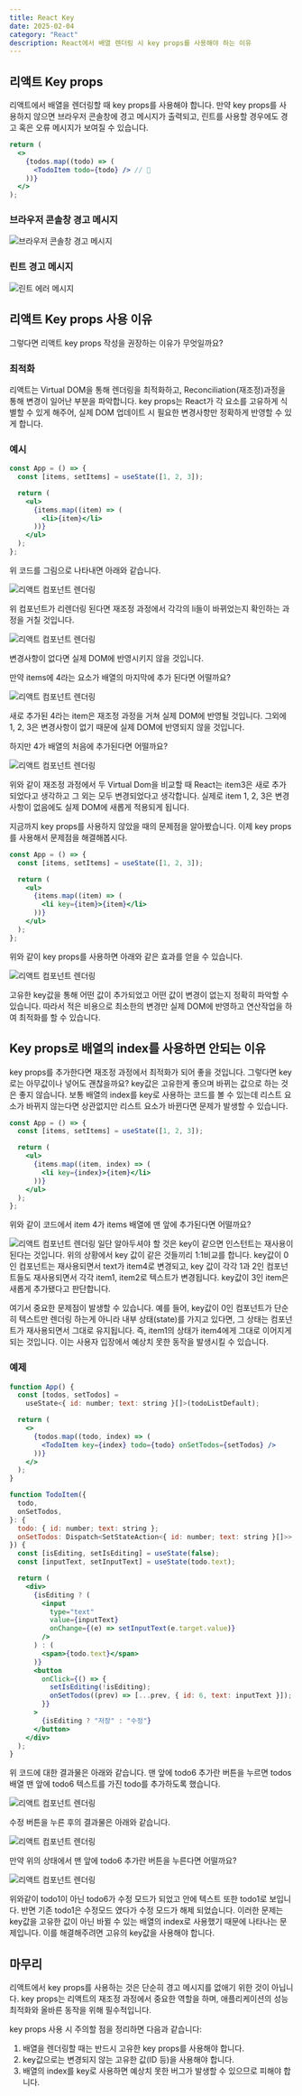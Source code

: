 ```yaml
---
title: React Key
date: 2025-02-04
category: "React"
description: React에서 배열 렌더링 시 key props를 사용해야 하는 이유
---
```


## 리액트 Key props

리액트에서 배열을 렌더링할 때 key props를 사용해야 합니다. 만약 key props를 사용하지 않으면 브라우저 콘솔창에 경고 메시지가 출력되고, 린트를 사용할 경우에도 경고 혹은 오류 메시지가 보여질 수 있습니다.

```jsx
return (
  <>
    {todos.map((todo) => (
      <TodoItem todo={todo} /> // 🚫
    ))}
  </>
);
```

### 브라우저 콘솔창 경고 메시지

![브라우저 콘솔창 경고 메시지](/images/image.png)

### 린트 경고 메시지

![린트 에러 메시지](/images/image-1.png)

## 리액트 Key props 사용 이유

그렇다면 리액트 key props 작성을 권장하는 이유가 무엇일까요?

### 최적화

리액트는 Virtual DOM을 통해 렌더링을 최적화하고, Reconciliation(재조정)과정을 통해 변경이 일어난 부분을 파악합니다. key props는 React가 각 요소를 고유하게 식별할 수 있게 해주어, 실제 DOM 업데이트 시 필요한 변경사항만 정확하게 반영할 수 있게 합니다.

### 예시

```jsx
const App = () => {
  const [items, setItems] = useState([1, 2, 3]);

  return (
    <ul>
      {items.map((item) => (
        <li>{item}</li>
      ))}
    </ul>
  );
};
```

위 코드를 그림으로 나타내면 아래와 같습니다.

![리액트 컴포넌트 렌더링](/images/image3.png)

위 컴포넌트가 리렌더링 된다면 재조정 과정에서 각각의 li들이 바뀌었는지 확인하는 과정을 거칠 것입니다.

![리액트 컴포넌트 렌더링](/images/image4.png)

변경사항이 없다면 실제 DOM에 반영시키지 않을 것입니다.

만약 items에 4라는 요소가 배열의 마지막에 추가 된다면 어떨까요?

![리액트 컴포넌트 렌더링](/images/image5.png)

새로 추가된 4라는 item은 재조정 과정을 거쳐 실제 DOM에 반영될 것입니다. 그외에 1, 2, 3은 변경사항이 없기 때문에 실제 DOM에 반영되지 않을 것입니다.

하지만 4가 배열의 처음에 추가된다면 어떨까요?

![리액트 컴포넌트 렌더링](/images/image6.png)

위와 같이 재조정 과정에서 두 Virtual Dom을 비교할 때 React는 item3은 새로 추가되었다고 생각하고 그 외는 모두 변경되었다고 생각합니다. 실제로 item 1, 2, 3은 변경사항이 없음에도 실제 DOM에 새롭게 적용되게 됩니다.

지금까지 key props를 사용하지 않았을 때의 문제점을 알아봤습니다. 이제 key props를 사용해서 문제점을 해결해봅시다.

```jsx
const App = () => {
  const [items, setItems] = useState([1, 2, 3]);

  return (
    <ul>
      {items.map((item) => (
        <li key={item}>{item}</li>
      ))}
    </ul>
  );
};
```

위와 같이 key props를 사용하면 아래와 같은 효과를 얻을 수 있습니다.

![리액트 컴포넌트 렌더링](/images/image7.png)

고유한 key값을 통해 어떤 값이 추가되었고 어떤 값이 변경이 없는지 정확히 파악할 수 있습니다. 따라서 적은 비용으로 최소한의 변경만 실제 DOM에 반영하고 연산작업을 하여 최적화를 할 수 있습니다.

## Key props로 배열의 index를 사용하면 안되는 이유

key props를 추가한다면 재조정 과정에서 최적화가 되어 좋을 것입니다. 그렇다면 key로는 아무값이나 넣어도 괜찮을까요? key값은 고유한게 좋으며 바뀌는 값으로 하는 것은 좋지 않습니다. 보통 배열의 index를 key로 사용하는 코드를 볼 수 있는데 리스트 요소가 바뀌지 않는다면 상관없지만 리스트 요소가 바뀐다면 문제가 발생할 수 있습니다.

```jsx
const App = () => {
  const [items, setItems] = useState([1, 2, 3]);

  return (
    <ul>
      {items.map((item, index) => (
        <li key={index}>{item}</li>
      ))}
    </ul>
  );
};
```

위와 같이 코드에서 item 4가 items 배열에 맨 앞에 추가된다면 어떨까요?

![리액트 컴포넌트 렌더링](/images/image8.png)
일단 알아두셔야 할 것은 key이 같으면 인스턴트는 재사용이 된다는 것입니다. 위의 상황에서
key 값이 같은 것들끼리 1:1비교를 합니다. key값이 0인 컴포넌트는 재사용되면서 text가 item4로 변경되고, key 값이 각각 1과 2인 컴포넌트들도 재사용되면서 각각 item1, item2로 텍스트가 변경됩니다. key값이 3인 item은 새롭게 추가됐다고 판단합니다.

여기서 중요한 문제점이 발생할 수 있습니다. 예를 들어, key값이 0인 컴포넌트가 단순히 텍스트만 렌더링 하는게 아니라 내부 상태(state)를 가지고 있다면, 그 상태는 컴포넌트가 재사용되면서 그대로 유지됩니다. 즉, item1의 상태가 item4에게 그대로 이어지게 되는 것입니다. 이는 사용자 입장에서 예상치 못한 동작을 발생시킬 수 있습니다.

### 예제

```jsx showLineNumbers
function App() {
  const [todos, setTodos] =
    useState<{ id: number; text: string }[]>(todoListDefault);

  return (
    <>
      {todos.map((todo, index) => (
        <TodoItem key={index} todo={todo} onSetTodos={setTodos} />
      ))}
    </>
  );
}

function TodoItem({
  todo,
  onSetTodos,
}: {
  todo: { id: number; text: string };
  onSetTodos: Dispatch<SetStateAction<{ id: number; text: string }[]>>;
}) {
  const [isEditing, setIsEditing] = useState(false);
  const [inputText, setInputText] = useState(todo.text);

  return (
    <div>
      {isEditing ? (
        <input
          type="text"
          value={inputText}
          onChange={(e) => setInputText(e.target.value)}
        />
      ) : (
        <span>{todo.text}</span>
      )}
      <button
        onClick={() => {
          setIsEditing(!isEditing);
          onSetTodos((prev) => [...prev, { id: 6, text: inputText }]);
        }}
      >
        {isEditing ? "저장" : "수정"}
      </button>
    </div>
  );
}
```

위 코드에 대한 결과물은 아래와 같습니다. 맨 앞에 todo6 추가란 버튼을 누르면 todos 배열 맨 앞에 todo6 텍스트를 가진 todo를 추가하도록 했습니다.

![리액트 컴포넌트 렌더링](/images/image9.png)

수정 버튼을 누른 후의 결과물은 아래와 같습니다.

![리액트 컴포넌트 렌더링](/images/image10.png)

만약 위의 상태에서 맨 앞에 todo6 추가란 버튼을 누른다면 어떨까요?

![리액트 컴포넌트 렌더링](/images/image11.png)

위와같이 todo1이 아닌 todo6가 수정 모드가 되었고 안에 텍스트 또한 todo1로 보입니다. 반면 기존 todo1은 수정모드 였다가 수정 모드가 해제 되었습니다. 이러한 문제는 key값을 고유한 값이 아닌 바뀔 수 있는 배열의 index로 사용했기 때문에 나타나는 문제입니다. 이를 해결해주려면 고유의 key값을 사용해야 합니다.

## 마무리

리액트에서 key props를 사용하는 것은 단순히 경고 메시지를 없애기 위한 것이 아닙니다. key props는 리액트의 재조정 과정에서 중요한 역할을 하며, 애플리케이션의 성능 최적화와 올바른 동작을 위해 필수적입니다.

key props 사용 시 주의할 점을 정리하면 다음과 같습니다:

1. 배열을 렌더링할 때는 반드시 고유한 key props를 사용해야 합니다.
2. key값으로는 변경되지 않는 고유한 값(ID 등)을 사용해야 합니다.
3. 배열의 index를 key로 사용하면 예상치 못한 버그가 발생할 수 있으므로 피해야 합니다.
